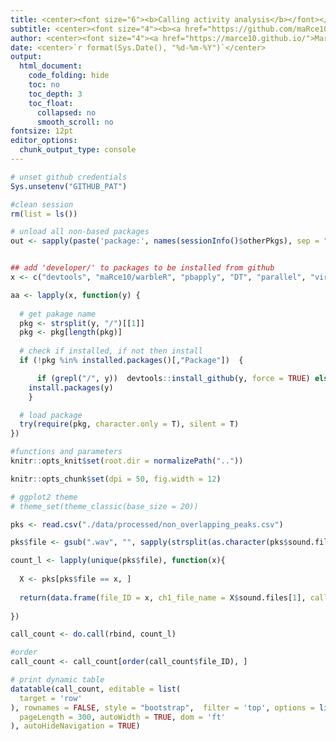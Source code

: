 ```yaml
---
title: <center><font size="6"><b>Calling activity analysis</b></font></center>
subtitle: <center><font size="4"><b><a href="https://github.com/maRce10/flight_coordination_in_Thyroptera">Group flight coordination in Thyroptera</a></b></font></center>
author: <center><font size="4"><a href="https://marce10.github.io/">Marcelo Araya-Salas, PhD</a></font></center>
date: <center>`r format(Sys.Date(), "%d-%m-%Y")`</center>
output:
  html_document:
    code_folding: hide
    toc: no
    toc_depth: 3
    toc_float:
      collapsed: no
      smooth_scroll: no
fontsize: 12pt 
editor_options: 
  chunk_output_type: console
---
```


```r

# unset github credentials
Sys.unsetenv("GITHUB_PAT")

#clean session
rm(list = ls())

# unload all non-based packages
out <- sapply(paste('package:', names(sessionInfo()$otherPkgs), sep = ""), function(x) try(detach(x, unload = FALSE, character.only = TRUE), silent = T))


## add 'developer/' to packages to be installed from github
x <- c("devtools", "maRce10/warbleR", "pbapply", "DT", "parallel", "viridis")

aa <- lapply(x, function(y) {
  
  # get pakage name
  pkg <- strsplit(y, "/")[[1]]
  pkg <- pkg[length(pkg)]
  
  # check if installed, if not then install 
  if (!pkg %in% installed.packages()[,"Package"])  {

      if (grepl("/", y))  devtools::install_github(y, force = TRUE) else
    install.packages(y) 
    }

  # load package
  try(require(pkg, character.only = T), silent = T)
})

```

```r

#functions and parameters
knitr::opts_knit$set(root.dir = normalizePath(".."))

knitr::opts_chunk$set(dpi = 50, fig.width = 12) 

# ggplot2 theme
# theme_set(theme_classic(base_size = 20))


```

```r

pks <- read.csv("./data/processed/non_overlapping_peaks.csv")

pks$file <- gsub(".wav", "", sapply(strsplit(as.character(pks$sound.files), "_00", fixed = TRUE), "[[", 2))

count_l <- lapply(unique(pks$file), function(x){
  
  X <- pks[pks$file == x, ]
  
  return(data.frame(file_ID = x, ch1_file_name = X$sound.files[1], call_count = nrow(X)))
  
})

call_count <- do.call(rbind, count_l)

#order
call_count <- call_count[order(call_count$file_ID), ]

# print dynamic table
datatable(call_count, editable = list(
  target = 'row'
), rownames = FALSE, style = "bootstrap",  filter = 'top', options = list(
  pageLength = 300, autoWidth = TRUE, dom = 'ft'
), autoHideNavigation = TRUE)



```



